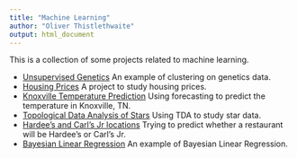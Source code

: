 ```yaml
---
title: "Machine Learning"
author: "Oliver Thistlethwaite"
output: html_document
---
```


This is a collection of some projects related to machine learning.

* [Unsupervised Genetics](genetics.html) An example of clustering on genetics data.
* [Housing Prices](houses.html) A project to study housing prices.
* [Knoxville Temperature Prediction](knoxvilleTemp.html) Using forecasting to predict the temperature in Knoxville, TN.
* [Topological Data Analysis of Stars](starsTDA.html) Using TDA to study star data.
* [Hardee's and Carl's Jr locations](carls.html) Trying to predict whether a restaurant will be Hardee's or Carl's Jr.
* [Bayesian Linear Regression](BLR.html) An example of Bayesian Linear Regression.
 
